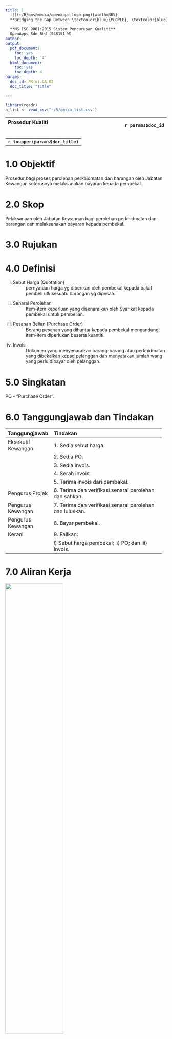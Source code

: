 ```yaml
---
title: |
  ![](~/R/qms/media/openapps-logo.png){width=30%}  
  **Bridging the Gap Between \textcolor{blue}{PEOPLE}, \textcolor{blue}{BUSINESS} and \textcolor{blue}{TECHNOLOGY}**
  
  **MS ISO 9001:2015 Sistem Pengurusan Kualiti**  
  OpenApps Sdn Bhd (548151-W)
author:
output:
  pdf_document:
    toc: yes
    toc_depth: '4'
  html_document:
    toc: yes
    toc_depth: 4
params:
  doc_id: PK(o).OA.02
  doc_title: "Title"

---
```


```r
library(readr)
a_list <- read_csv("~/R/qms/a_list.csv")
```

\newpage

|Prosedur Kualiti &nbsp; &nbsp; &nbsp; &nbsp; &nbsp; &nbsp; &nbsp; &nbsp; &nbsp; &nbsp;&nbsp; &nbsp; &nbsp; &nbsp; &nbsp; &nbsp; &nbsp; &nbsp; &nbsp; &nbsp;&nbsp; &nbsp; &nbsp; &nbsp; &nbsp; &nbsp; &nbsp; &nbsp; &nbsp; &nbsp;&nbsp; &nbsp; &nbsp; &nbsp; &nbsp; &nbsp; &nbsp; &nbsp; &nbsp; &nbsp;|`r params$doc_id`|
|:------------------|-------:|

|                                   |
|:---------------------------------:|
|**`r toupper(params$doc_title)`**|

# 1.0   Objektif

Prosedur bagi proses perolehan perkhidmatan dan barangan oleh Jabatan Kewangan seterusnya melaksanakan bayaran kepada pembekal. 

# 2.0   Skop

Pelaksanaan oleh Jabatan Kewangan bagi perolehan perkhidmatan dan barangan dan melaksanakan bayaran kepada pembekal.

# 3.0   Rujukan

# 4.0   Definisi

  i)    Sebut Harga (Quotation) 
: pernyataan harga yg diberikan oleh pembekal kepada bakal pembeli utk sesuatu barangan yg dipesan.
  
  i)    Senarai Perolehan
: Item-item keperluan yang disenaraikan oleh Syarikat kepada pembekal untuk pembelian.
  
  i)    Pesanan Belian (Purchase Order)
: Borang pesanan yang dihantar kepada pembekal mengandungi item-item diperlukan beserta kuantiti.
  
  i)    Invois
: Dokumen yang menyenaraikan barang-barang atau perkhidmatan yang dibekalkan kepad pelanggan dan menyatakan jumlah wang yang perlu dibayar oleh pelanggan.

# 5.0   Singkatan

PO - "Purchase Order".
  

# 6.0   Tanggungjawab dan Tindakan

---------------------------------------------------------------------
Tanggungjawab      Tindakan                                       
------------------ --------------------------------------------------
Eksekutif Kewangan  1.  Sedia sebut harga.
                  
                    2.  Sedia PO.
                    
                    3.  Sedia invois.
                    
                    4.  Serah invois.
                    
                    5.  Terima invois dari pembekal.
                    
Pengurus Projek     6.  Terima dan verifikasi senarai perolehan dan sahkan.            

Pengurus Kewangan   7.  Terima dan verifikasi senarai perolehan dan luluskan.  
                                                                                      
Pengurus Kewangan   8.  Bayar pembekal.           
                                                                                      
Kerani              9.  Failkan:

                        i)    Sebut harga pembekal;                                     
                        ii)   PO; dan                                              
                        iii)  Invois.  
-----------------------------------------------------------------------------------------

# 7.0 Aliran Kerja

![](~/R/qms/media/O03.png){width=60%}

# 8.0 Rekod Kualiti

|Bil   |Rekod                       |Tempoh Penyimpanan|Lokasi  |
|------|-----------------------------------------|--------|-------------|
|1.    |Tawaran tender (Cetakan dari E-Perolehan)|5 tahun |Bilik Fail|
|2.    |Senarai Sebut Harga Pembekal             |5 tahun |Bilik Fail|
|3.    |Rundingan Kontrak (dimuktamadkan)        |5 tahun |Bilik Fail|
|4.    |Letter of Intent                         |5 tahun |Bilik Fail|
|5.    |Letter of Acceptance                     |5 tahun |Bilik Fail|

# 9.0 Lampiran
